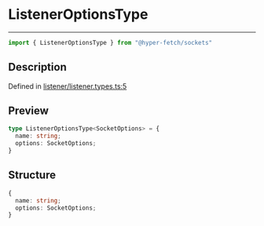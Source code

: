 

# ListenerOptionsType

<div class="api-docs__separator" data-reactroot="">

---

</div><div class="api-docs__import" data-reactroot="">

```ts
import { ListenerOptionsType } from "@hyper-fetch/sockets"
```

</div><div class="api-docs__section">

## Description

</div><div class="api-docs__description"><span class="api-docs__do-not-parse">



</span></div><p class="api-docs__definition">

Defined in [listener/listener.types.ts:5](https://github.com/BetterTyped/hyper-fetch/blob/c44d728f/packages/sockets/src/listener/listener.types.ts#L5)

</p><div class="api-docs__section">

## Preview

</div><div class="api-docs__preview type">

```ts
type ListenerOptionsType<SocketOptions> = {
  name: string; 
  options: SocketOptions; 
}
```

</div><div class="api-docs__section">

## Structure

</div><div class="api-docs__returns">

```ts
{
  name: string;
  options: SocketOptions;
}
```

</div>